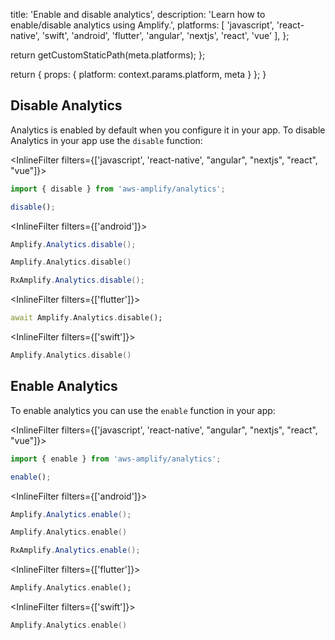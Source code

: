 
  title: 'Enable and disable analytics',
  description: 'Learn how to enable/disable analytics using Amplify.',
  platforms: [
    'javascript',
    'react-native',
    'swift',
    'android',
    'flutter',
    'angular',
    'nextjs',
    'react',
    'vue'
  ],
};

  return getCustomStaticPath(meta.platforms);
};

  return {
    props: {
      platform: context.params.platform,
      meta
    }
  };
}

## Disable Analytics

Analytics is enabled by default when you configure it in your app. To disable Analytics in your app use the `disable` function:

<InlineFilter filters={['javascript', 'react-native', "angular", "nextjs", "react", "vue"]}>
```javascript
import { disable } from 'aws-amplify/analytics';

disable();
```
</InlineFilter>

<InlineFilter filters={['android']}>

<BlockSwitcher>
<Block name="Java">

```java
Amplify.Analytics.disable();
```

</Block>
<Block name="Kotlin">

```kotlin
Amplify.Analytics.disable()
```

</Block>
<Block name="RxJava">

```java
RxAmplify.Analytics.disable();
```

</Block>
</BlockSwitcher>
</InlineFilter>

<InlineFilter filters={['flutter']}>
```dart
await Amplify.Analytics.disable();
```
</InlineFilter>

<InlineFilter filters={['swift']}>
```swift
Amplify.Analytics.disable()
```
</InlineFilter>

## Enable Analytics

To enable analytics you can use the `enable` function in your app:

<InlineFilter filters={['javascript', 'react-native', "angular", "nextjs", "react", "vue"]}>
```javascript
import { enable } from 'aws-amplify/analytics';

enable();
```
</InlineFilter>

<InlineFilter filters={['android']}>
<BlockSwitcher>
<Block name="Java">

```java
Amplify.Analytics.enable();
```

</Block>
<Block name="Kotlin">

```kotlin
Amplify.Analytics.enable()
```

</Block>
<Block name="RxJava">

```java
RxAmplify.Analytics.enable();
```

</Block>
</BlockSwitcher>
</InlineFilter>

<InlineFilter filters={['flutter']}>
```dart
Amplify.Analytics.enable();
```
</InlineFilter>

<InlineFilter filters={['swift']}>
```swift
Amplify.Analytics.enable()
```
</InlineFilter>
